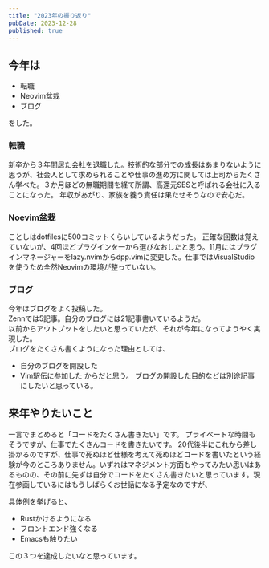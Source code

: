 ```yaml
---
title: "2023年の振り返り"
pubDate: 2023-12-28
published: true
---
```


## 今年は

- 転職
- Neovim盆栽
- ブログ

をした。

### 転職

新卒から３年間居た会社を退職した。技術的な部分での成長はあまりないように思うが、社会人として求められることや仕事の進め方に関しては上司からたくさん学べた。３か月ほどの無職期間を経て所謂、高還元SESと呼ばれる会社に入ることになった。 年収があがり、家族を養う責任は果たせそうなので安心だ。

### Noevim盆栽

ことしはdotfilesに500コミットくらいしているようだった。
正確な回数は覚えていないが、4回ほどプラグインを一から選びなおしたと思う。11月にはプラグインマネージャーをlazy.nvimからdpp.vimに変更した。仕事ではVisualStudioを使うため全然Neovimの環境が整っていない。

### ブログ

今年はブログをよく投稿した。  
Zennでは5記事。自分のブログには21記事書いているようだ。  
以前からアウトプットをしたいと思っていたが、それが今年になってようやく実現した。  
ブログをたくさん書くようになった理由としては、

- 自分のブログを開設した
- Vim駅伝に参加した
  からだと思う。
  ブログの開設した目的などは別途記事にしたいと思っている。

## 来年やりたいこと

一言でまとめると「コードをたくさん書きたい」です。
プライベートな時間もそうですが、仕事でたくさんコードを書きたいです。
20代後半にこれから差し掛かるのですが、仕事で死ぬほど仕様を考えて死ぬほどコードを書いたという経験が今のところありません。いずれはマネジメント方面もやってみたい思いはあるものの、その前に先ずは自分でコードをたくさん書きたいと思っています。現在参画しているにはもうしばらくお世話になる予定なのですが、

具体例を挙げると、

- Rustかけるようになる
- フロントエンド強くなる
- Emacsも触りたい

この３つを達成したいなと思っています。
